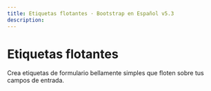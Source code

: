 ```yaml
---
title: Etiquetas flotantes · Bootstrap en Español v5.3
description: 
---
```

# Etiquetas flotantes

Crea etiquetas de formulario bellamente simples que floten sobre tus campos de entrada.